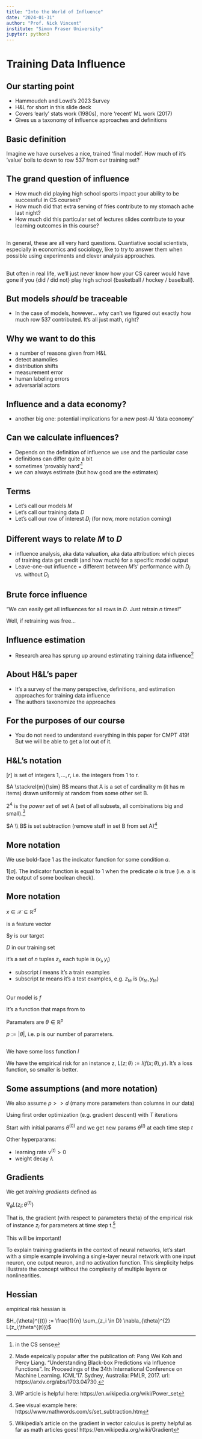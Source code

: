 ```yaml
---
title: "Into the World of Influence"
date: "2024-01-31"
author: "Prof. Nick Vincent"
institute: "Simon Fraser University"
jupyter: python3
---
```



# Training Data Influence

## Our starting point

- Hammoudeh and Lowd's 2023 Survey
- H&L for short in this slide deck
- Covers 'early' stats work (1980s), more 'recent' ML work (2017)
- Gives us a taxonomy of influence approaches and definitions


## Basic definition

Imagine we have ourselves a nice, trained 'final model'. How much of it's 'value' boils to down to row 537 from our training set?

## The grand question of influence

- How much did playing high school sports impact your ability to be successful in CS courses?
- How much did that extra serving of fries contribute to my stomach ache last night?
- How much did this particular set of lectures slides contribute to your learning outcomes in this course?

## 

In general, these are all very hard questions. Quantiative social scientists, especially in economics and sociology, like to try to answer them when possible using experiments and clever analysis approaches.

## 

But often in real life, we'll just never know how your CS career would have gone if you {did / did not} play high school {basketball / hockey / baselball}.

## But models *should* be traceable

- In the case of models, however... why can't we figured out exactly how much row 537 contributed. It's all just math, right?

## Why we want to do this

- a number of reasons given from H&L
- detect anamolies
- distribution shifts
- measurement error
- human labeling errors
- adversarial actors

## Influence and a data economy?

- another big one: potential implications for a new post-AI 'data economy'

## Can we calculate influences?

- Depends on the definition of influence we use and the particular case
- definitions can differ quite a bit
- sometimes 'provably hard'^[in the CS sense]
- we can always estimate (but how good are the estimates)

## Terms

- Let's call our models $M$
- Let's call our training data $D$
- Let's call our row of interest $D_i$ (for now, more notation coming)

## Different ways to relate $M$ to $D$

- influence analysis, aka data valuation, aka data attribution: which pieces of training data get credit (and how much) for a specific model output
- Leave-one-out influence = different between $M$'s' performance with $D_i$ vs. without $D_i$

## Brute force influence

"We can easily get all influences for all rows in $D$. Just retrain $n$ times!"

Well, if retraining was free...

## Influence estimation

- Research area has sprung up around estimating training data influence^[Made espeically popular after the publication of: Pang Wei Koh and Percy Liang. “Understanding Black-box Predictions via Influence Functions”. In: Proceedings of the 34th International Conference on Machine Learning. ICML’17. Sydney, Australia: PMLR, 2017. url: https://arxiv.org/abs/1703.04730.]


## About H&L's paper

- It's a survey of the many perspective, definitions, and estimation approaches for training data influence
- The authors taxonomize the approaches

## For the purposes of our course

- You do not need to understand everything in this paper for CMPT 419! But we will be able to get a lot out of it.

## H&L's notation

$[r]$ is set of integers ${1,...,r}$, i.e. the integers from 1 to r.

$A \stackrel{m}{\sim} B$ means that A is a set of cardinality m (it has m items) drawn uniformly at random from some other set B.

$2^A$ is the *power set* of set A (set of all subsets, all combinations big and small).^[WP article is helpful here: https://en.wikipedia.org/wiki/Power_set]

$A \\ B$ is set subtraction (remove stuff in set B from set A)^[See visual example here: https://www.mathwords.com/s/set_subtraction.htm]

## More notation

We use bold-face 1 as the indicator function for some condition $a$.

$\mathbf{1}[a]$. The indicator function is equal to 1 when the predicate $a$ is true (i.e. a is the output of some boolean check).


## More notation

$x \in \mathscr{X} \subseteq \mathbb{R}^d$

is a feature vector

$y \in \mathscr{Y} is our target

$D$ in our training set

it's a set of $n$ tuples $z_i$, each tuple is $(x_i, y_i)$

- subscript $i$ means it's a train examples
- subscript $te$ means it's a test examples, e.g. $z_{te}$ is $(x_{te}, y_{te})$

## 

Our model is $f$

It's a function that maps from \mathscr{X} to \mathscr{Y}

Paramaters are $\theta \in \mathbb{R}^p$

$p := |\theta|$, i.e. p is our number of parameters.

##

We have some loss function $l$

We have the empirical risk for an instance z, $L(z;\theta) := l(f(x;\theta),y)$. It's a loss function, so smaller is better.


## Some assumptions (and more notation)

We also assume $p >> d$ (many more parameters than columns in our data)

Using first order optimization (e.g. gradient descent) with $T$ iterations

Start with initial params $\theta^{(0)}$ and we get new params $\theta^{(t)}$ at each time step $t$

Other hyperparams:

- learning rate $\nu^{(t)} > 0$
- weight decay $\lambda$

## Gradients

We get *training gradients* defined as 

$\nabla_{\theta} L(z_i ; \theta^{(t)})$

That is, the gradient (with respect to parameters theta) of the empirical risk of instance $z_i$ for parameters at time step t.^[Wikipedia's article on the gradient in vector calculus is pretty helpful as far as math articles goes! https://en.wikipedia.org/wiki/Gradient]

This will be important!

To explain training gradients in the context of neural networks, let's start with a simple example involving a single-layer neural network with one input neuron, one output neuron, and no activation function. This simplicity helps illustrate the concept without the complexity of multiple layers or nonlinearities.



## Hessian

empirical risk hessian is 

$H_{\theta}^{(t)} := \frac{1}{n} \sum_{z_i \in D} \nabla_{\theta}^{2} L(z_i;\theta^{(t)})$
